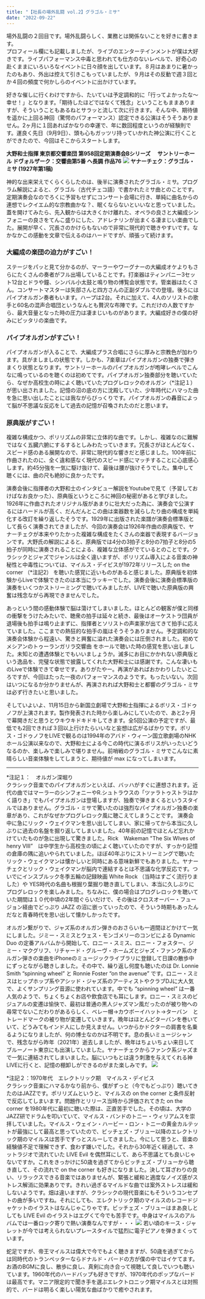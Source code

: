 ```yaml
---
title: "【社長の場外乱闘 vol.2】グラゴル・ミサ"
date: "2022-09-22"
---
```


場外乱闘の２回目です。場外乱闘らしく、業務とは関係ないことを好きに書きます。  
プロフィール欄にも記載しましたが、ライブのエンターテインメントが僕は大好きです。ライブパフォーマンス中毒と思われても仕方のないレベルで、好奇心の赴くままにいろいろなイベントに日々顔を出しています。８月はあまりに暑かったのもあり、外出は控えて引きこもっていましたが、９月はその反動で週３回とか４回の頻度で何かしらのイベントに出かけています。

好きな催しに行くわけですから、たいていは予定調和的に「行ってよかったな〜幸せ！」となります。「期待したほどではなくて残念」ということもままありますが、そういうこともあるねとサラッと流して次に行きます。そんな中、期待値を遥かに上回る神回（驚愕のパフォーマンス）認定できる公演はそうそうありません。2ヶ月に１回あればかなりの幸運で、年に数回程度というのが経験則です。運良く先日（9月9日）、頭も心もガッツリ持っていかれた神公演に行くことができたので、今回はそこからスタートします。

**大野和士指揮 東京都交響楽団 第958回定期演奏会Bシリーズ**　
**サントリーホール ドヴォルザーク：交響曲第5番 ヘ長調 作品76**
![](/images/Blog/2022-0922/TMSO958.png)
**ヤナーチェク：グラゴル・ミサ (1927年第1稿)**

神的な出来栄えでくらくらしたのは、後半に演奏されたグラゴル・ミサ。プログラム解説によると、グラゴル（古代チェコ語）で書かれたミサ曲とのことです。定期演奏会なのでろくに予習もせずにコンサート会場に行き、単純に曲名からの連想でレクイエム的な宗教曲かな？、眠くならないといいなと思っていました。蓋を開けてみたら、先入観からは大きくかけ離れた、オペラの良さと大編成シンフォニーの良さをてんこ盛りにした、アドレナリンが出まくる凄まじい楽曲でした。展開が早く、冗長さのかけらもないので非常に現代的で聴きやすいです。なかなかこの感動を文章で伝えるのはハードですが、頑張って続けます。

### 大編成の楽団の迫力がすごい！
ステージをパッと見て分かるのが、マーラーやワーグナーの大編成オケよりもさらにたくさんの奏者がフル出場していることです。打楽器はティンパニー3セット12台とドラや鐘、シンバル小太鼓と鳴り物の博覧会状態です。管楽器はたくさん。コンサートマスターは矢部さんと四方さんの正副ダブルでの登壇。後ろにはパイプオルガン奏者もいます。ハープは2台。それに加えて、4人のソリストの歌手と60名の混声合唱団というなんとも贅沢な布陣です。これだけの人数ですから、最大音量となった時の圧力は凄まじいものがあります。大編成好きの僕の好みにピッタリの楽曲です。

### パイプオルガンがすごい！
パイプオルガンが入ることで、大編成プラス合唱にさらに厚みと宗教色が加わります。具がましましの状態です。しかも、7楽章はパイプオルガンの独奏で弾きまくり状態となります。サントリーホールのパイプオルガンが咆哮レベルでこんなに鳴っているのを聴くのは初めてです。パイプオルガン独奏部分を聴いていたら、なぜか高校生の時によく聴いていたプログレロックのオルガン（*注記１）が思い出されました。記憶の沼の底の方に沈殿していた、少年時代にハマった曲を急に思い出したことには我ながらびっくりです。パイプオルガンの轟音によって脳が不思議な反応をして過去の記憶が召喚されたのだと思います。

### 原典版がすごい！
複雑な構成かつ、ポリリズムの非常に立体的な曲です。しかし、複雑なのに難解ではなく五臓六腑にするするとしみわたっていきます。冗長さがほとんどなく、スピード感のある展開なので、非常に現代的な響きだと感じました。100年前に作曲されたのに、全く違和感なく現代のスピード感にマッチすることに心底感心します。約45分強を一気に駆け抜けて、最後は腰が抜けそうでした。集中して聴くには、曲の尺も絶妙に良かったです。

演奏会後に指揮者の大野和士のインタビュー解説をYoutubeで見て（予習しておけばなお良かった）、原典版というところに神回の秘密があると学びました。1926年に作曲されたオリジナル版があまりに壮大だった為に、演奏会で公演するにはハードルが高く、だんだんとこの曲は楽器数を減らしたり曲の構成を単純化する改訂を繰り返したそうです。1929年に出版された楽譜が演奏会標準版として長らく演奏されてきましたが、今回の演奏会は1926年作曲の原典版で、ヤナーチェクが本来やりたかった複雑な構成をたくさんの楽器で表現するバージョンです。大野氏の解説によると、原典版では4分の3拍子と8分の7拍子と8分の5拍子が同時に演奏されることによる、複雑な立体感がでているとのことです。クラシックとジャズでジャンルは全く違いますが、ポリリズム導入による音楽の神秘性と中毒性については、マイルス・デイビスが1972年リリースした on the corner （*注記2） を聴いた感覚に近いものがあると感じました。原典版を初体験からLiveで体験できたのは本当にラッキーでした。演奏会後に演奏会標準版の演奏をいくつかストリーミングで聴いてみましたが、LIVEで聴いた原典版の興奮は残念ながら再現できませんでした。

あっという間の感動体験で脳は蕩けてしまいました。ほとんどの観客が僕と同様の衝撃をうけたみたいで、聴衆の拍手は延々と続き、最後はオーケストラ団員が退場後も拍手は鳴り止まずに、指揮者とソリストの声楽家が出てきて拍手に応えていました。ここまでの熱狂的な拍手の嵐はそうそうありません。予定調和的な演奏会体験から程遠い、驚きと興奮に溢れた演奏会には圧倒されました。初めてメシアンのトゥーランガリラ交響曲 をホールで聴いた時の感覚を思い出しました。未知との遭遇体験とでもいいましょうか。滅多にお目にかかれない原典版という逸品を、完璧な状態で披露してくれた大野和士には感謝です。こんな凄いものLiveで体験できて幸せです。ありがたやー。再演があればおかわりしたいところですが、今回はたった一夜のパフォーマンスのようです。もったいない。次回はいつになるか分かりませんが、再演されれば大野和士と都響のグラゴル・ミサは必ず行きたいと思いました。

そしていよいよ、11月15日から新国立劇場で大野和士指揮によるボリス・ゴドゥノフが上演されます。製作発表された時から楽しみにしていたので、あと2ヶ月で幕開きだと思うとウキウキドキドキしてきます。全5回公演の予定ですが、最低でも2回できれば３回以上行けたらいいなと妄想は広がるばかりです。ボリス・ゴドゥノフをLIVEで観るのは1994年のアバド・ウィーン国立歌劇場のNHKホール公演以来なので、大野和士による今この時代に演るボリスがいったいどうなるのか、楽しみで楽しみで堪りません。前哨戦のグラゴル・ミサでこんなに素晴らしい音楽体験をしてしまうと、期待値が max になってしまいます。

------------------------------
*注記１：　オルガン深堀り  
クラシック音楽でのパイプオルガンといえば、バッハがすぐに連想されます。近代の曲ではマーラーのシンフォニーやR.シュトラウスの「ツァラトゥストラはかく語りき」でもパイプオルガンは登場しますが、独奏で弾きまくるというスタイルではありません。グラゴル・ミサで驚いたのは強烈なパイプオルガン独奏の楽章があり、これがなぜかプログレロック風に聴こえてしまうことです。
演奏会中に急にリック・ウェイクマンを思い出してしまい、家に帰ってから本当に久しぶりに過去の名盤を掘り返してしまいました。40年前の記憶でほとんど忘れかけていたものが急に出現して驚きました。Rick　Wakeman "The Six WIves of henry VIII”　は中学生から高校生の頃によく聴いていたのですが、すっかり記憶の倉庫の隅に追いやられていました。ほぼ40年ぶりにストリーミングで聴いたリック・ウェイクマンは懐かしいと同時にある意味新鮮でもありました。ヤナーチェクとリック・ウェイクマンが脳内で連結するとは不思議な化学反応です。ついでにインスブルック冬季五輪の記録映画  White Rock （当時はすごく流行りました）や YES時代の名曲も根掘り葉掘り聴き直してしまい、本当に久しぶりにプログレロックを楽しみました。ちなみに、僕の場合はプログレロックを聴いていた期間は１０代中頃の2年間ぐらいだけで、その後はクロスオーバー・フュージョン経由でどっぷり JAZZ の沼に嵌っていったので、そういう時期もあったんだなと青春時代を思い出して懐かしかったです。

オルガン繋がりで、ジャズ系のオルガン弾きのおさらいも一週間ほどかけて一気にしました。ジミー・スミスとウェス・モンゴメリーのコンビによる Dynamic Duo の定番アルバムから開始して、ロニー・スミス、ロニー・フォスター、ジミー・マクグリフ、リチャード・グルーヴ・ホームズとジャズ・ファンク系のオルガン弾きの楽曲をiPhoneのミュージックライブラリに登録して日課の散歩中にずっとながら聴きしました。その中で、繰り返し何度も聴いたのは Dr. Lonnie Smith “spinning wheel” と Ronnie Foster  “on the avenue” です。ロニー・スミスはヒップホップ系やアシッド・ジャズ系のアーティストやクラブDJに大人気で、よくサンプリング音源に使われています。中でも “spinning wheel” は一番人気のようで、ちょくちょくお店や飲食店でも耳にします。ロニー・スミスのビジュアルの変遷は愉快で、最初は普通の黒人ジャズマン風だったのが被り物への尋常でないこだわりがあるらしく、ベレー帽→カウボーイハット→ターバン　とトレードマークの被り物が変遷していきます。晩年はほとんどターバンを巻いていて、どうみてもインド人にしか見えません。いつからかドクターの肩書を名乗るようになりましたが、何の博士なのかは不明です。息の長いミュージシャンで、残念ながら昨年（2021年）逝去しましたが、晩年はちょいちょい来日してブルーノート東京にも出演していました。ヤナーチェクからファンク系ジャズまで一気に連結されてしまいました。脳にいつもとは違う刺激を与えてくれる神LIVEに行くと、記憶の棚卸しができるのがまた楽しみです。
![](/images/Blog/2022-0922/DrLonnieSmith.png)

*注記２：1970年代　エレクトリック期　マイルス・デイビス  
クラシック音楽にハマるかなり前から、僕がずっと（今でもどっぷり）聴いてきたのはJAZZです。ポリリズムというと、マイルスの on the corner と条件反射で反応してしまいます。問題作とリリース当時から評価されてきた on the corner  を1980年代に最初に聴いた際は、正直苦手でした。その頃は、大学のJAZZ研でドラムを叩いていて、マイルス・バンドのトニー・ウィリアムスを崇拝していました。マイルス・ウェイン・ハービー・ロン・トニーの黄金カルテットが最強にして最高と思っていたので、ビッチェズ・ブリュー以降のエレクトリック期のマイルスは苦手でずっとスルーしてきました。今にして思うと、音楽の経験値不足で理解できず、食わず嫌いでした。それから30年近く経過して、ネットラジオで流れていた LIVE Evil を偶然耳にして、あら不思議とても良いじゃないですか。これをきっかけに50歳を過ぎてからビッチェズ・ブリューから聴き直して、その流れで on the corner  も好きになりました。決して耳ざわりの良い、リラックスできる音楽ではありませんが、緊張と緩和と適度なノイズ感がストレス解消に効果ありです。きれい過ぎるマイルドな曲では案外ストレスは緩和しないようです。畑は違いますが、クラシックの現代音楽にもそういうコンセプトの曲が多いですね。それにしても、エレクトリック期のマイルスのレコードジャケットのイラストはなんじゃこりゃです。ビッチェズ・ブリューはまあ良しとしても LIVE Evil のイラストはエグくて今でも苦手です。中身はマイルスのアルバムでは一番ロック寄りで熱い演奏なんですが・・・
![](/images/Blog/2022-0922/Miles_Davis_on_the_corner.png)
若い頃のキース・ジャレットが今では考えられないプレースタイルで猛烈に電子ピアノを弾きまくっています。

蛇足ですが、帝王マイルスは偉大で今でもよく聴きますが、50歳を過ぎてからは同時代のトランペッターならドナルド・バードの方が僕の中ではイケてます。お酒のBGMに良し、散歩に良し、真剣に向き合って視聴して良しでいつも聴いています。1960年代のハードバップも好きですが、1970年代のポップなバードは最高です。マニア限定的で聞き手を選ぶエレクトロニック期マイルスとは対照的で、バードは明るく楽しい陽気な曲ばかりで癒やされます。